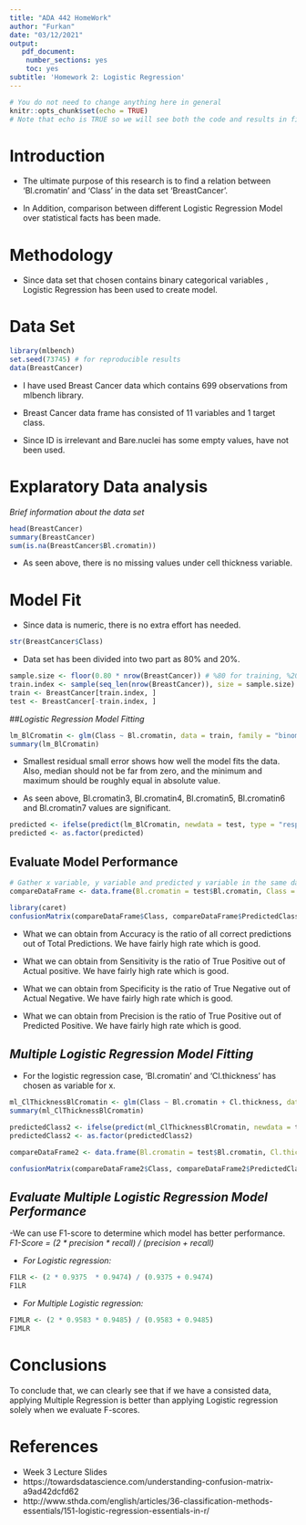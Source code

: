 ```yaml
---
title: "ADA 442 HomeWork"
author: "Furkan"
date: "03/12/2021"
output:
   pdf_document:
    number_sections: yes
    toc: yes
subtitle: 'Homework 2: Logistic Regression'
---
```


```r
# You do not need to change anything here in general
knitr::opts_chunk$set(echo = TRUE)
# Note that echo is TRUE so we will see both the code and results in final pdf file!
```


# Introduction

- The ultimate purpose of this research is to find a relation between 'Bl.cromatin' and 'Class' in the data set 'BreastCancer'.

- In Addition, comparison between different Logistic Regression Model over statistical facts has been made.


# Methodology

- Since data set that chosen contains binary categorical variables , Logistic Regression has been used to create model. 

# Data Set
```r
library(mlbench)
set.seed(73745) # for reproducible results
data(BreastCancer)
```

- I have used Breast Cancer data which contains 699 observations from mlbench library.

- Breast Cancer data frame has consisted of 11 variables and 1 target class.

- Since ID is irrelevant and Bare.nuclei has some empty values, have not been used.

# Explaratory Data analysis
_Brief information about the data set_
```r
head(BreastCancer)
summary(BreastCancer)
sum(is.na(BreastCancer$Bl.cromatin))
```
- As seen above, there is no missing values under cell thickness variable.


# Model Fit
- Since data is numeric, there is no extra effort has needed.
```r
str(BreastCancer$Class)
```

- Data set has been divided into two part as 80% and 20%.
```r
sample.size <- floor(0.80 * nrow(BreastCancer)) # %80 for training, %20 for testing
train.index <- sample(seq_len(nrow(BreastCancer)), size = sample.size)
train <- BreastCancer[train.index, ]
test <- BreastCancer[-train.index, ]
```

##_Logistic Regression Model Fitting_
```r
lm_BlCromatin <- glm(Class ~ Bl.cromatin, data = train, family = "binomial")
summary(lm_BlCromatin)
```

- Smallest residual small error shows how well the model fits the data. Also, median should not be far from zero, and the minimum and maximum should be roughly equal in absolute value. 

- As seen above, Bl.cromatin3, Bl.cromatin4, Bl.cromatin5, Bl.cromatin6 and Bl.cromatin7 values are significant.

```r
predicted <- ifelse(predict(lm_BlCromatin, newdata = test, type = "response") > 0.5, "malignant", "benign")
predicted <- as.factor(predicted)
```

## Evaluate Model Performance

```r
# Gather x variable, y variable and predicted y variable in the same data frame
compareDataFrame <- data.frame(Bl.cromatin = test$Bl.cromatin, Class = test$Class, PredictedClass = predicted)

library(caret)
confusionMatrix(compareDataFrame$Class, compareDataFrame$PredictedClass)

```

- What we can obtain from Accuracy is the ratio of all correct predictions out of Total Predictions. We have fairly high rate which is good.

- What we can obtain from Sensitivity is the ratio of True Positive out of Actual positive. We have fairly high rate which is good.

- What we can obtain from Specificity is the ratio of True Negative out of Actual Negative. We have fairly high rate which is good.

- What we can obtain from Precision is the ratio of True Positive out of Predicted Positive. We have fairly high rate which is good.


## _Multiple Logistic Regression Model Fitting_

- For the logistic regression case, 'Bl.cromatin' and 'Cl.thickness' has chosen as variable for x.

```r
ml_ClThicknessBlCromatin <- glm(Class ~ Bl.cromatin + Cl.thickness, data = train, family = binomial)
summary(ml_ClThicknessBlCromatin)
```

```r
predictedClass2 <- ifelse(predict(ml_ClThicknessBlCromatin, newdata = test, type = "response") > 0.5, "malignant", "benign")
predictedClass2 <- as.factor(predictedClass2)
```

```r
compareDataFrame2 <- data.frame(Bl.cromatin = test$Bl.cromatin, Cl.thickness = test$Cl.thickness, Class = test$Class, PredictedClass2 = predictedClass2)

confusionMatrix(compareDataFrame2$Class, compareDataFrame2$PredictedClass2)
```

## _Evaluate Multiple Logistic Regression Model Performance_

-We can use F1-score to determine which model has better performance.
_F1-Score = (2 * precision * recall) / (precision + recall)_

- _For Logistic regression:_
```r
F1LR <- (2 * 0.9375  * 0.9474) / (0.9375 + 0.9474)
F1LR
```

- _For Multiple Logistic regression:_
```r
F1MLR <- (2 * 0.9583 * 0.9485) / (0.9583 + 0.9485)
F1MLR
```

# Conclusions 

To conclude that, we can clearly see that if we have a consisted data, applying Multiple Regression is better than applying Logistic regression solely when we evaluate F-scores.

# References 

- Week 3 Lecture Slides
- https://towardsdatascience.com/understanding-confusion-matrix-a9ad42dcfd62
- http://www.sthda.com/english/articles/36-classification-methods-essentials/151-logistic-regression-essentials-in-r/


